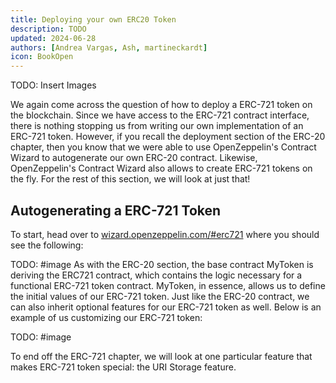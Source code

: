```yaml
---
title: Deploying your own ERC20 Token
description: TODO
updated: 2024-06-28
authors: [Andrea Vargas, Ash, martineckardt]
icon: BookOpen
---
```

TODO: Insert Images

We again come across the question of how to deploy a ERC-721 token on the blockchain. Since we have access to the ERC-721 contract interface, there is nothing stopping us from writing our own implementation of an ERC-721 token. However, if you recall the deployment section of the ERC-20 chapter, then you know that we were able to use OpenZeppelin's Contract Wizard to autogenerate our own ERC-20 contract. Likewise, OpenZeppelin's Contract Wizard also allows to create ERC-721 tokens on the fly. For the rest of this section, we will look at just that!

## Autogenerating a ERC-721 Token
To start, head over to [wizard.openzeppelin.com/#erc721](wizard.openzeppelin.com/#erc721) where you should see the following:

TODO: #image
As with the ERC-20 section, the base contract MyToken is deriving the ERC721 contract, which contains the logic necessary for a functional ERC-721 token contract. MyToken, in essence, allows us to define the initial values of our ERC-721 token. Just like the ERC-20 contract, we can also inherit optional features for our ERC-721 token as well. Below is an example of us customizing our ERC-721 token:

TODO: #image

To end off the ERC-721 chapter, we will look at one particular feature that makes ERC-721 token special: the URI Storage feature.